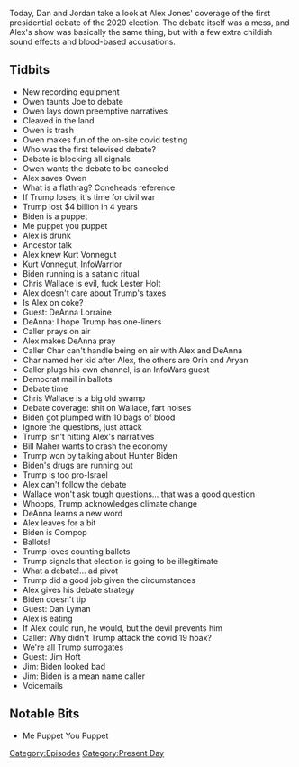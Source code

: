 {{Episode
    | title           = The First Debate Spectacular
    | caption         = [https://knowledgefight.libsyn.com/488-the-first-debate-spectacular Listen to this episode on Libsyn]
    | episodeNumber   = 488
    | length          = 02:11:49
    | airDate         = October 2, 2020
    | episodeType     = [[:Category:Present Day|Present Day]]
    | appearance      = [[Owen Shroyer]], [[Joe Biden]], [[Kurt Vonnegut]], [[Chris Wallace]], [[Lester Holt]], [[DeAnna Lorraine]], [[Bill Maher]], [[Dan Lyman]], [[Jim Hoft]]
    | oocDrop         = Dead cats are not the military
    | previousEpisode = [[487: September 28, 2020]]
    | nextEpisode     = [[489: October 2-4, 2020]]
}}

{{Stub}}

Today, Dan and Jordan take a look at Alex Jones' coverage of the first presidential debate of the 2020 election. The debate itself was a mess, and Alex's show was basically the same thing, but with a few extra childish sound effects and blood-based accusations.

==Tidbits==

*New recording equipment
*Owen taunts Joe to debate
*Owen lays down preemptive narratives
*Cleaved in the land
*Owen is trash
*Owen makes fun of the on-site covid testing
*Who was the first televised debate?
*Debate is blocking all signals
*Owen wants the debate to be canceled
*Alex saves Owen
*What is a flathrag? Coneheads reference
*If Trump loses, it's time for civil war
*Trump lost $4 billion in 4 years
*Biden is a puppet
*Me puppet you puppet
*Alex is drunk
*Ancestor talk
*Alex knew Kurt Vonnegut
*Kurt Vonnegut, InfoWarrior
*Biden running is a satanic ritual
*Chris Wallace is evil, fuck Lester Holt
*Alex doesn't care about Trump's taxes
*Is Alex on coke?
*Guest: DeAnna Lorraine
*DeAnna: I hope Trump has one-liners
*Caller prays on air
*Alex makes DeAnna pray
*Caller Char can't handle being on air with Alex and DeAnna
*Char named her kid after Alex, the others are Orin and Aryan
*Caller plugs his own channel, is an InfoWars guest
*Democrat mail in ballots
*Debate time
*Chris Wallace is a big old swamp
*Debate coverage: shit on Wallace, fart noises
*Biden got plumped with 10 bags of blood
*Ignore the questions, just attack
*Trump isn't hitting Alex's narratives
*Bill Maher wants to crash the economy
*Trump won by talking about Hunter Biden
*Biden's drugs are running out
*Trump is too pro-Israel
*Alex can't follow the debate
*Wallace won't ask tough questions... that was a good question
*Whoops, Trump acknowledges climate change
*DeAnna learns a new word
*Alex leaves for a bit
*Biden is Cornpop
*Ballots!
*Trump loves counting ballots
*Trump signals that election is going to be illegitimate
*What a debate!... ad pivot
*Trump did a good job given the circumstances
*Alex gives his debate strategy
*Biden doesn't tip
*Guest: Dan Lyman
*Alex is eating
*If Alex could run, he would, but the devil prevents him
*Caller: Why didn't Trump attack the covid 19 hoax?
*We're all Trump surrogates
*Guest: Jim Hoft
*Jim: Biden looked bad
*Jim: Biden is a mean name caller
*Voicemails

==Notable Bits==

*Me Puppet You Puppet

[[Category:Episodes]]
[[Category:Present Day]]